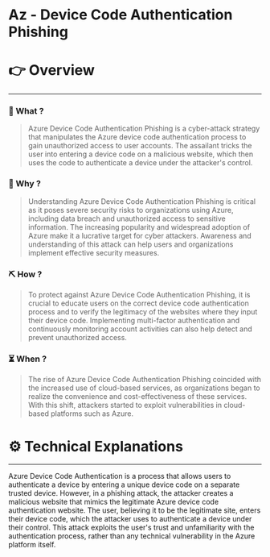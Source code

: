 # Az - Device Code Authentication Phishing


# 👉 Overview

---

### 👀 What ?

> Azure Device Code Authentication Phishing is a cyber-attack strategy that manipulates the Azure device code authentication process to gain unauthorized access to user accounts. The assailant tricks the user into entering a device code on a malicious website, which then uses the code to authenticate a device under the attacker's control.
> 

### 🧐 Why ?

> Understanding Azure Device Code Authentication Phishing is critical as it poses severe security risks to organizations using Azure, including data breach and unauthorized access to sensitive information. The increasing popularity and widespread adoption of Azure make it a lucrative target for cyber attackers. Awareness and understanding of this attack can help users and organizations implement effective security measures.
> 

### ⛏️ How ?

> To protect against Azure Device Code Authentication Phishing, it is crucial to educate users on the correct device code authentication process and to verify the legitimacy of the websites where they input their device code. Implementing multi-factor authentication and continuously monitoring account activities can also help detect and prevent unauthorized access.
> 

### ⏳ When ?

> The rise of Azure Device Code Authentication Phishing coincided with the increased use of cloud-based services, as organizations began to realize the convenience and cost-effectiveness of these services. With this shift, attackers started to exploit vulnerabilities in cloud-based platforms such as Azure.
> 

# ⚙️ Technical Explanations

---

Azure Device Code Authentication is a process that allows users to authenticate a device by entering a unique device code on a separate trusted device. However, in a phishing attack, the attacker creates a malicious website that mimics the legitimate Azure device code authentication website. The user, believing it to be the legitimate site, enters their device code, which the attacker uses to authenticate a device under their control. This attack exploits the user's trust and unfamiliarity with the authentication process, rather than any technical vulnerability in the Azure platform itself.
